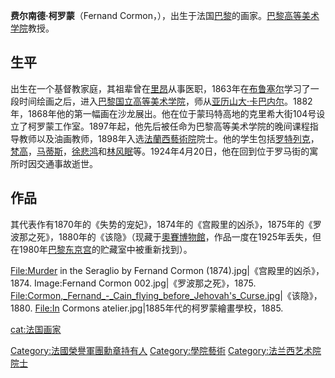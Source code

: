 {{unreferenced|time=2013-11-09T08:16:39+00:00}}
{{Infobox Artist
| name          = 费尔南德・柯罗蒙<br/>{{Lang|fr|Fernand Cormon}}
| image         = Fernand Cormon 1910-15.jpg
| imagesize     = 
| alt           = 
| caption       = 
| birthname     = 
| birthdate     = {{birth date|1845|12|24}}
| location      = {{FRA}} [[巴黎|巴黎]]
| deathdate     = {{death date and age|1924|3|20|1845|12|24}}
| deathplace    = {{FRA}} [[巴黎|巴黎]]
| nationality   = {{FRA}}
| field         = [[歴史画|歴史画]]
| years active  = 
| training      = [[法國美術學院|法國美術學院]]
| movement      = [[学院派|学院派]]
| works         = 
| patrons       = 
| influenced by = [[亚历山大·卡巴内尔|亚历山大·卡巴内尔]]、Eugène Fromentin、Jean-François Portaels
| influenced    = [[文森特·梵高|文森特·梵高]]、[[亨利·德·图卢兹-洛特雷克|亨利·德·图卢兹-洛特雷克]]、Émile Bernard、Louis Anquetin、John Peter Russell
| awards        = [[法國榮譽軍團勳章|法國榮譽軍團勳章]]
| elected       = [[法蘭西藝術院|法蘭西藝術院]]
| website       = 
}}
'''费尔南德·柯罗蒙'''（Fernand Cormon，{{bd|1845年|12月24日|1924年|3月20日|}}），出生于法国[[巴黎|巴黎]]的画家。[[巴黎高等美术学院|巴黎高等美术学院]]教授。

==生平==
出生在一个基督教家庭，其祖辈曾在[[里昂|里昂]]从事医职，1863年在[[布鲁塞尔|布鲁塞尔]]学习了一段时间绘画之后，进入[[巴黎国立高等美术学院|巴黎国立高等美术学院]]，师从[[亚历山大·卡巴内尔|亚历山大·卡巴内尔]]。1882年，1868年他的第一幅画在沙龙展出。他在位于蒙玛特高地的克里希大街104号设立了柯罗蒙工作室。1897年起，他先后被任命为巴黎高等美术学院的晚间课程指导教师以及油画教师，1898年入选[[法蘭西藝術院|法蘭西藝術院]]院士。他的学生包括[[罗特列克|罗特列克]]，[[梵高|梵高]]，[[马蒂斯|马蒂斯]]，[[徐悲鸿|徐悲鸿]]和[[林风眠|林风眠]]等。1924年4月20日，他在回到位于罗马街的寓所时因交通事故逝世。

==作品==
其代表作有1870年的《失势的宠妃》，1874年的《宫殿里的凶杀》，1875年的《罗波那之死》，1880年的《该隐》（现藏于[[奧賽博物館|奧賽博物館]]，作品一度在1925年丢失，但在1980年[[巴黎东京宫|巴黎东京宫]]的贮藏室中被重新找到）。

<gallery>
File:Murder in the Seraglio by Fernand Cormon (1874).jpg|《宫殿里的凶杀》，1874.
Image:Fernand Cormon 002.jpg|《罗波那之死》，1875.
File:Cormon,_Fernand_-_Cain_flying_before_Jehovah's_Curse.jpg|《该隐》，1880.
File:In Cormons atelier.jpg|1885年代的柯罗蒙繪畫學校，1885.
</gallery>


{{Authority control}}
{{DEFAULTSORT:cormon}}
[[Category:法國榮譽軍團勳章持有人|Category:法國榮譽軍團勳章持有人]]
[[cat:法国画家|cat:法国画家]]
[[Category:學院藝術|Category:學院藝術]]
[[Category:法兰西艺术院院士|Category:法兰西艺术院院士]]